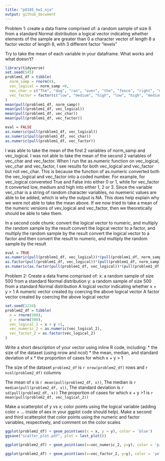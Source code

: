 ```yaml
---
title: "p8105_hw1_nja"
output: github_document
---
```


Problem 1: create a data frame comprised of:
a random sample of size 8 from a standard Normal distribution
a logical vector indicating whether elements of the sample are greater than 0
a character vector of length 8
a factor vector of length 8, with 3 different factor “levels”

Try to take the mean of each variable in your dataframe. What works and what doesn’t?
```r
library(tidyverse)
set.seed(545)
problem1_df = tibble(
  norm_samp = rnorm(8),
  vec_logical = norm_samp >0,
  vec_char = c("The", "dog", "ran", "over", "the", "fence", "right", "now"),
  vec_factor = factor(c("low", "medium", "high", "low", "high", "medium", "low", "medium"))
)
mean(pull(problem1_df, norm_samp))
mean(pull(problem1_df, vec_logical))
mean(pull(problem1_df, vec_char))
mean(pull(problem1_df, vec_factor))

eval = FALSE
as.numeric(pull(problem1_df, vec_logical))
as.numeric(pull(problem1_df, vec_char))
as.numeric(pull(problem1_df, vec_factor))
```
I was able to take the mean of the first 2 variables of norm_samp and vec_logical. I was not able to take the mean of the second 2 variables of vec_char and vec_factor. When I run the as.numeric function on vec_logical, vec_char and vec_factor, I see results for both vec_logical and vec_factor but not vec_char. This is because the function of as.numeric converted both the vec_logical and vec_factor into a coded number. For example, for vec_logical convereted True and False into either 0 or 1, while for vec_factor it converted low, medium and high into either 1, 2 or 3. Since the variable vec_char is a string of random character variables, no nuemeric values are able to be added, which is why the output is NA. This does help explain why we were not able to take the mean above. If we now tried to take a mean of the numeric versions of vev_logical and vec_factor, then we theoretically should be able to take them. 

In a second code chunk:
convert the logical vector to numeric, and multiply the random sample by the result
convert the logical vector to a factor, and multiply the random sample by the result
convert the logical vector to a factor and then convert the result to numeric, and multiply the random sample by the result

```r
eval = TRUE
as.numeric(pull(problem1_df, vec_logical))*(pull(problem1_df, norm_samp))
as.factor(pull(problem1_df, vec_logical))*(pull(problem1_df, norm_samp))
as.numeric(as.factor(pull(problem1_df, vec_logical))*(pull(problem1_df, norm_samp)))
```

Problem 2: Create a data frame comprised of:
x: a random sample of size 500 from a standard Normal distribution
y: a random sample of size 500 from a standard Normal distribution
A logical vector indicating whether x + y > 1
A numeric vector created by coercing the above logical vector
A factor vector created by coercing the above logical vector

```r

set.seed(1234)
problem2_df = tibble(
  x = rnorm(500),
  y = rnorm(500),
  vec_logical_2 = x + y >1,
  vec_numeric_2 = as.numeric(vec_logical_2),
  vec_factor_2 = as.factor(vec_logical_2)
)
```

Write a short description of your vector using inline R code, including: 
* the size of the dataset (using nrow and ncol) 
* the mean, median, and standard deviation of x 
* the proportion of cases for which x + y > 1

The size of the dataset `problem2_df` is `r nrow(problem2_df)` rows and `r ncol(problem2_df)` columns

The mean of x is `r mean(pull(problem2_df, x))`, 
The median is `r median(pull(problem2_df, x))`, 
The standard deviation is `r sd(pull(problem2_df, x))` 
The proportion of cases for which x + y >1 is `r mean(pull(problem2_df, vec_logical_2))`

Make a scatterplot of y vs x; color points using the logical variable (adding color = ... inside of aes in your ggplot code should help). Make a second and third scatterplot that color points using the numeric and factor variables, respectively, and comment on the color scales

```r
ggplot(problem2_df) + geom_point(aes(x = x, y = y), color = 'blue') 
ggsave("scatter_plot.pdf", plot = last_plot())

ggplot(problem2_df) + geom_point(aes(x=vec_numeric_2, y=y), color = 'pink')

ggplot(problem2_df) + geom_point(aes(x=vec_factor_2, y=y), color = 'yellow')
```





